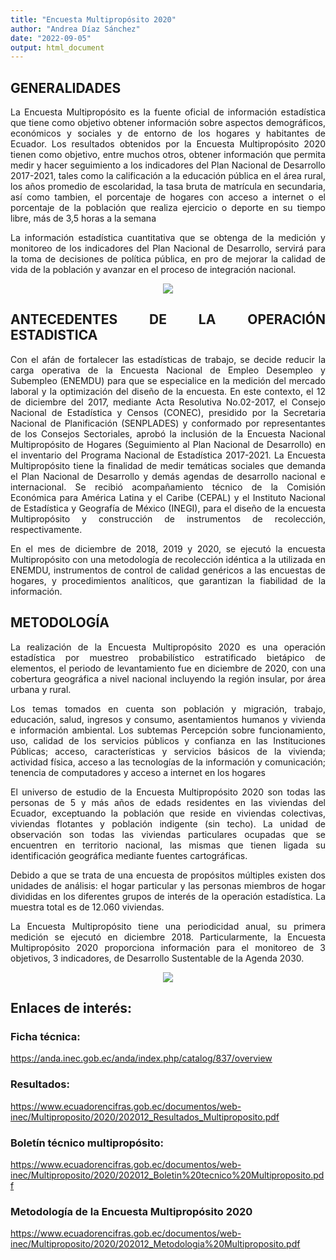 ```yaml
---
title: "Encuesta Multipropósito 2020"
author: "Andrea Díaz Sánchez"
date: "2022-09-05"
output: html_document
---
```


<style>
body {
text-align: justify}
</style>


## GENERALIDADES

<!-- :::: {style="display: flex;"} -->

<!-- ::: {} -->

La Encuesta Multipropósito es la fuente oficial de información estadística que tiene como objetivo obtener información sobre aspectos demográficos, económicos y sociales y de entorno de los hogares y habitantes de Ecuador. 
Los resultados obtenidos por la Encuesta Multipropósito 2020 tienen como objetivo, entre muchos otros, obtener información que permita medir y hacer seguimiento a los indicadores del Plan Nacional de Desarrollo 2017-2021, tales como la calificación a la educación pública en el área rural, los años promedio de escolaridad, la tasa bruta de matrícula en secundaria, así como tambien, el porcentaje de hogares con acceso a internet o el porcentaje de la población que realiza ejercicio o deporte en su tiempo libre, más de 3,5 horas a la semana

La información estadística cuantitativa que se obtenga de la medición y monitoreo de los indicadores del Plan Nacional de Desarrollo, servirá para la toma de decisiones de política pública, en pro de mejorar la calidad de vida de la población y avanzar en el proceso de integración nacional.


<center>

![](agenda_2017.png)


</center>

<!-- :::: {style="display: flex;"} -->

<!-- ::: {} -->



## ANTECEDENTES DE LA OPERACIÓN ESTADISTICA

Con el afán de fortalecer las estadísticas de trabajo, se decide reducir la carga operativa de la Encuesta Nacional de Empleo Desempleo y Subempleo (ENEMDU) para que se especialice en la medición del mercado laboral y la optimización del diseño de la encuesta. En este contexto, el 12 de diciembre del 2017, mediante Acta Resolutiva No.02-2017, el Consejo Nacional de Estadística y Censos (CONEC), presidido por la Secretaria Nacional de Planificación (SENPLADES) y conformado por representantes de los Consejos Sectoriales, aprobó la inclusión de la Encuesta Nacional Multipropósito de Hogares (Seguimiento al Plan Nacional de Desarrollo) en el inventario del Programa Nacional de Estadística 2017-2021. La Encuesta Multipropósito tiene la finalidad de medir temáticas sociales que demanda el Plan Nacional de Desarrollo y demás agendas de desarrollo nacional e internacional.
Se recibió acompañamiento técnico de la Comisión Económica para América Latina y el Caribe (CEPAL) y el Instituto Nacional de Estadística y Geografía de México (INEGI), para el diseño de la encuesta Multipropósito y construcción de instrumentos de recolección, respectivamente.

En el mes de diciembre de 2018, 2019 y 2020, se ejecutó la encuesta Multipropósito con una metodología de recolección idéntica a la utilizada en ENEMDU, instrumentos de control de calidad genéricos a las encuestas de hogares, y procedimientos analíticos, que garantizan la fiabilidad de la información.

<!-- :::: {style="display: flex;"} -->

<!-- ::: {} -->

## METODOLOGÍA

La realización de la Encuesta Multipropósito 2020  es una operación estadística por muestreo probabilístico estratificado bietápico de elementos, el periodo de levantamiento fue en diciembre de 2020, con una cobertura geográfica a nivel nacional incluyendo la región insular, por área urbana y rural. 

Los temas tomados en cuenta son población y migración, trabajo, educación, salud, ingresos y consumo, asentamientos humanos y vivienda e información ambiental. Los subtemas  Percepción sobre funcionamiento, uso, calidad de los servicios públicos y confianza en las Instituciones Públicas; acceso, características y servicios básicos de la vivienda; actividad física, acceso a las tecnologías de la información y comunicación; tenencia de computadores y acceso a internet en los hogares

El universo de estudio de la Encuesta Multipropósito 2020 son todas las personas de 5  y más años de edads  residentes en las viviendas del Ecuador, exceptuando la población que reside en  viviendas colectivas, viviendas flotantes y población indigente (sin techo). La unidad de observación son todas las viviendas particulares ocupadas que se encuentren en territorio nacional, las mismas que tienen ligada su identificación geográfica mediante fuentes cartográficas. 

Debido a que se trata de una encuesta de propósitos múltiples existen dos unidades de análisis: el hogar particular y las personas miembros de hogar  divididas en los diferentes grupos de interés de la operación estadística. La muestra total es de 12.060 viviendas.

La Encuesta Multipropósito tiene una periodicidad anual, su primera medición 
se ejecutó en diciembre 2018. Particularmente, la Encuesta Multipropósito 2020 proporciona información para el monitoreo de 3 objetivos, 3 indicadores, de  Desarrollo Sustentable de la Agenda 2030.


<center>

![](agenda_2030.png)

</center>


<!-- :::: {style="display: flex;"} -->

<!-- ::: {} -->


## Enlaces de interés:

### Ficha técnica:
<https://anda.inec.gob.ec/anda/index.php/catalog/837/overview>

### Resultados:
<https://www.ecuadorencifras.gob.ec/documentos/web-inec/Multiproposito/2020/202012_Resultados_Multiproposito.pdf>

### Boletín técnico multipropósito:
<https://www.ecuadorencifras.gob.ec/documentos/web-inec/Multiproposito/2020/202012_Boletin%20tecnico%20Multiproposito.pdf>

### Metodología de la Encuesta Multipropósito 2020
<https://www.ecuadorencifras.gob.ec/documentos/web-inec/Multiproposito/2020/202012_Metodologia%20Multiproposito.pdf>
